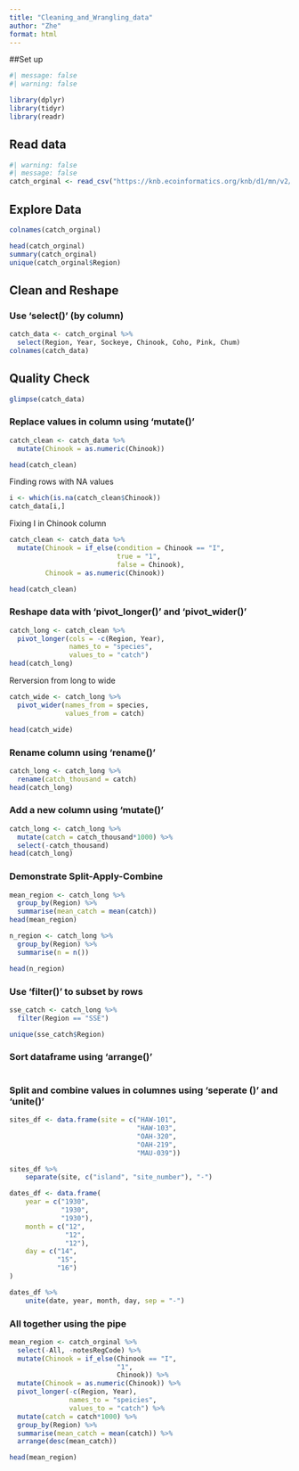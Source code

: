 ```yaml
---
title: "Cleaning_and_Wrangling_data"
author: "Zhe"
format: html
---
```

##Set up
```r
#| message: false
#| warning: false

library(dplyr)
library(tidyr)
library(readr)
```


## Read data
```r
#| warning: false
#| message: false
catch_orginal <- read_csv("https://knb.ecoinformatics.org/knb/d1/mn/v2/object/df35b.302.1")
```

## Explore Data
```r
colnames(catch_orginal)

head(catch_orginal)
summary(catch_orginal)
unique(catch_orginal$Region)

```

## Clean and Reshape


### Use 'select()' (by column)
```r
catch_data <- catch_orginal %>% 
  select(Region, Year, Sockeye, Chinook, Coho, Pink, Chum)
colnames(catch_data)
```

## Quality Check
```r
glimpse(catch_data)

```



### Replace values in column using 'mutate()'

```r
catch_clean <- catch_data %>% 
  mutate(Chinook = as.numeric(Chinook))

head(catch_clean)
```

Finding rows with NA values
```r
i <- which(is.na(catch_clean$Chinook))
catch_data[i,]
```

Fixing I in Chinook column
```r
catch_clean <- catch_data %>% 
  mutate(Chinook = if_else(condition = Chinook == "I",
                           true = "1",
                           false = Chinook),
         Chinook = as.numeric(Chinook))

head(catch_clean)
```

### Reshape data with 'pivot_longer()' and 'pivot_wider()'
```r
catch_long <- catch_clean %>% 
  pivot_longer(cols = -c(Region, Year),
               names_to = "species",
               values_to = "catch")
head(catch_long)
```

Rerversion from long to wide
```r
catch_wide <- catch_long %>% 
  pivot_wider(names_from = species,
              values_from = catch)

head(catch_wide)
```

### Rename column using 'rename()'
```r
catch_long <- catch_long %>% 
  rename(catch_thousand = catch)
head(catch_long)
```

### Add a new column using 'mutate()'
```r
catch_long <- catch_long %>% 
  mutate(catch = catch_thousand*1000) %>% 
  select(-catch_thousand)
head(catch_long)
```

### Demonstrate Split-Apply-Combine
```r
mean_region <- catch_long %>% 
  group_by(Region) %>% 
  summarise(mean_catch = mean(catch))
head(mean_region)

n_region <- catch_long %>% 
  group_by(Region) %>% 
  summarise(n = n())

head(n_region)
``` 


### Use 'filter()' to subset by rows

```r
sse_catch <- catch_long %>% 
  filter(Region == "SSE")

unique(sse_catch$Region)
```

### Sort dataframe using 'arrange()'
```r



```


### Split and combine values in columnes using 'seperate ()' and 'unite()'
```r
sites_df <- data.frame(site = c("HAW-101",
                                "HAW-103",
                                "OAH-320",
                                "OAH-219",
                                "MAU-039"))

sites_df %>%
    separate(site, c("island", "site_number"), "-")
```


```r
dates_df <- data.frame(
    year = c("1930",
             "1930",
             "1930"),
    month = c("12",
              "12",
              "12"),
    day = c("14",
            "15",
            "16")
)

dates_df %>%
    unite(date, year, month, day, sep = "-")
```
### All together using the pipe
```r
mean_region <- catch_orginal %>% 
  select(-All, -notesRegCode) %>% 
  mutate(Chinook = if_else(Chinook == "I", 
                           "1",
                           Chinook)) %>% 
  mutate(Chinook = as.numeric(Chinook)) %>% 
  pivot_longer(-c(Region, Year),
               names_to = "speicies",
               values_to = "catch") %>% 
  mutate(catch = catch*1000) %>% 
  group_by(Region) %>% 
  summarise(mean_catch = mean(catch)) %>% 
  arrange(desc(mean_catch))

head(mean_region)

```




